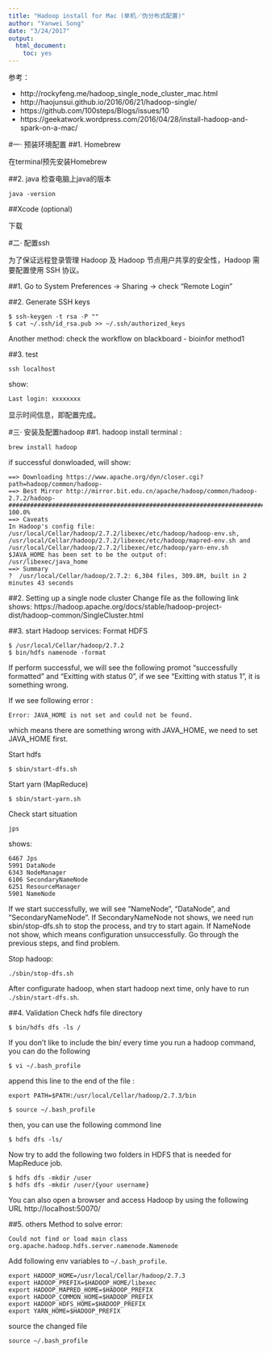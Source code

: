 ```yaml
---
title: "Hadoop install for Mac (单机／伪分布式配置)"
author: "Yanwei Song"
date: "3/24/2017"
output: 
  html_document:
    toc: yes
---
```


参考：

* http://rockyfeng.me/hadoop_single_node_cluster_mac.html
* http://haojunsui.github.io/2016/06/21/hadoop-single/
* https://github.com/100steps/Blogs/issues/10
* https://geekatwork.wordpress.com/2016/04/28/install-hadoop-and-spark-on-a-mac/


#一· 预装环境配置
##1. Homebrew

在terminal预先安装Homebrew

##2. java
检查电脑上java的版本

```
java -version
```

##Xcode (optional)

下载

#二· 配置ssh

为了保证远程登录管理 Hadoop 及 Hadoop 节点用户共享的安全性，Hadoop 需要配置使用 SSH 协议。

##1. Go to System Preferences -> Sharing -> check "Remote Login"

##2. Generate SSH keys
```
$ ssh-keygen -t rsa -P ""
$ cat ~/.ssh/id_rsa.pub >> ~/.ssh/authorized_keys
```
Another method: check the workflow on blackboard - bioinfor method1

##3. test
```
ssh localhost
```

show:
```
Last login: xxxxxxxx
```
显示时间信息，即配置完成。

#三· 安装及配置hadoop
##1. hadoop install
terminal :
```
brew install hadoop
```

if successful donwloaded, will show:
```
==> Downloading https://www.apache.org/dyn/closer.cgi?path=hadoop/common/hadoop-
==> Best Mirror http://mirror.bit.edu.cn/apache/hadoop/common/hadoop-2.7.2/hadoop-
######################################################################## 100.0%
==> Caveats
In Hadoop's config file:
/usr/local/Cellar/hadoop/2.7.2/libexec/etc/hadoop/hadoop-env.sh,
/usr/local/Cellar/hadoop/2.7.2/libexec/etc/hadoop/mapred-env.sh and
/usr/local/Cellar/hadoop/2.7.2/libexec/etc/hadoop/yarn-env.sh
$JAVA_HOME has been set to be the output of:
/usr/libexec/java_home
==> Summary
?  /usr/local/Cellar/hadoop/2.7.2: 6,304 files, 309.8M, built in 2 minutes 43 seconds
```

##2. Setting up a single node cluster
Change file as the following link shows:
https://hadoop.apache.org/docs/stable/hadoop-project-dist/hadoop-common/SingleCluster.html

##3. start Hadoop services:
Format HDFS
```
$ /usr/local/Cellar/hadoop/2.7.2
$ bin/hdfs namenode -format
```
If perform successful, we will see the following promot "successfully formatted" and "Exitting with status 0", if we see "Exitting with status 1", it is something wrong. 

If we see following error :
```
Error: JAVA_HOME is not set and could not be found.
```
which means there are something wrong with JAVA_HOME, we need to set JAVA_HOME first. 

Start hdfs
```
$ sbin/start-dfs.sh
```
Start yarn (MapReduce)
```
$ sbin/start-yarn.sh
```
Check start situation
```
jps
```
shows:
```
6467 Jps
5991 DataNode
6343 NodeManager
6106 SecondaryNameNode
6251 ResourceManager
5901 NameNode
```
If we start successfully, we will see "NameNode", "DataNode", and "SecondaryNameNode". If SecondaryNameNode not shows, we need run sbin/stop-dfs.sh to stop the process, and try to start again. If NameNode not show, which means configuration unsuccessfully. Go through the previous steps, and find problem. 


Stop hadoop:
```
./sbin/stop-dfs.sh
```

After configurate hadoop, when start hadoop next time, only have to run ```./sbin/start-dfs.sh```. 

##4. Validation
Check hdfs file directory
```
$ bin/hdfs dfs -ls /
```
If you don’t like to include the bin/ every time you run a hadoop command, you can do the following
```
$ vi ~/.bash_profile
```
append this line to the end of the file :
```
export PATH=$PATH:/usr/local/Cellar/hadoop/2.7.3/bin
```
```
$ source ~/.bash_profile
```
then, you can use the following commond line
```
$ hdfs dfs -ls/
```
Now try to add the following two folders in HDFS that is needed for MapReduce job.
```
$ hdfs dfs -mkdir /user
$ hdfs dfs -mkdir /user/{your username}
```
You can also open a browser and access Hadoop by using the following URL
http://localhost:50070/



##5. others
Method to solve error:
```
Could not find or load main class org.apache.hadoop.hdfs.server.namenode.Namenode
```
Add following env variables to ```~/.bash_profile```.

```
export HADOOP_HOME=/usr/local/Cellar/hadoop/2.7.3
export HADOOP_PREFIX=$HADOOP_HOME/libexec
export HADOOP_MAPRED_HOME=$HADOOP_PREFIX
export HADOOP_COMMON_HOME=$HADOOP_PREFIX
export HADOOP_HDFS_HOME=$HADOOP_PREFIX
export YARN_HOME=$HADOOP_PREFIX
```
source the changed file
```
source ~/.bash_profile
```

